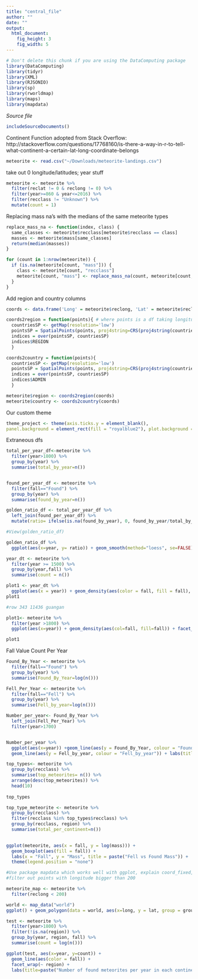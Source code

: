 ```yaml
---
title: "central_file"
author: ""
date: ""
output: 
  html_document:
    fig_height: 3
    fig_width: 5
---
```

<!-- Don't edit in between this line and the one below -->
```r
# Don't delete this chunk if you are using the DataComputing package
library(DataComputing)
library(tidyr)
library(XML)
library(RJSONIO)
library(sp)
library(rworldmap)
library(maps)
library(mapdata)
```

*Source file* 
```r
includeSourceDocuments()
```

Continent Function adopted from Stack Overflow: http://stackoverflow.com/questions/17768160/is-there-a-way-in-r-to-tell-what-continent-a-certain-lat-long-coordinate-belongs


```r
meteorite <- read.csv("~/Downloads/meteorite-landings.csv")
```

take out 0 longitude/latitudes; year stuff
```r
meteorite <- meteorite %>% 
  filter(reclat != 0 & reclong != 0) %>%
  filter(year>=860 & year<=2016) %>%
  filter(recclass != "Unknown") %>%
  mutate(count = 1)
```

Replacing mass na's with the medians of the same meteorite types
```r
replace_mass_na <- function(index, class) {
  same_classes <- meteorite$recclass[meteorite$recclass == class]
  masses <- meteorite$mass[same_classes]
  return(median(masses))
}

for (count in 1:nrow(meteorite)) {
  if (is.na(meteorite[count, "mass"])) {
    class <- meteorite[count, "recclass"]
    meteorite[count, "mass"] <- replace_mass_na(count, meteorite[count, "recclass"])
  } 
}
```

Add region and country columns
```r
coords <- data.frame('Long' = meteorite$reclong, 'Lat' = meteorite$reclat)

coords2region = function(points){ # where points is a df taking longitude as a first column and latitude as a second
  countriesSP <- getMap(resolution='low')
  pointsSP = SpatialPoints(points, proj4string=CRS(proj4string(countriesSP)))
  indices = over(pointsSP, countriesSP)
  indices$REGION
  }

coords2country = function(points){
  countriesSP <- getMap(resolution='low')
  pointsSP = SpatialPoints(points, proj4string=CRS(proj4string(countriesSP)))
  indices = over(pointsSP, countriesSP)
  indices$ADMIN
  }

meteorite$region <- coords2region(coords)
meteorite$country <- coords2country(coords)
```

Our custom theme
```r
theme_project <- theme(axis.ticks.y = element_blank(),
panel.background = element_rect(fill = "royalblue2"), plot.background = element_rect(fill = "lightblue"), panel.grid.major = element_line(color = "lightgoldenrod1", size=.2), panel.grid.minor = element_line(color = "lightgoldenrod1", size=.2), panel.grid.major.x=element_blank())

```

Extraneous dfs
```r
total_per_year_df<-meteorite %>%
  filter(year>1800) %>% 
  group_by(year) %>%
  summarise(total_by_year=n()) 


found_per_year_df <- meteorite %>%
  filter(fall=="Found") %>%
  group_by(year) %>%
  summarise(found_by_year=n()) 

golden_ratio_df <- total_per_year_df %>%
  left_join(found_per_year_df) %>%
  mutate(ratio= ifelse(is.na(found_by_year), 0, found_by_year/total_by_year))

#View(golden_ratio_df)

golden_ratio_df %>%
  ggplot(aes(x=year, y= ratio)) + geom_smooth(method="loess", se=FALSE) +geom_point() + geom_smooth(method="lm", se=FALSE)

```


```r
year_dt <- meteorite %>%
  filter(year >= 1500) %>%
  group_by(year,fall) %>%
  summarise(count = n())

plot1 <- year_dt %>%
  ggplot(aes(x = year)) + geom_density(aes(color = fall, fill = fall), alpha = 0.5) + xlab("Year") + ylab("Density") + theme_project
plot1

#row 343 11436 guangan
```

```r
plot1<- meteorite %>%
  filter(year >1800) %>%
  ggplot(aes(x=year)) + geom_density(aes(col=fall, fill=fall)) + facet_grid(~fall)

plot1

```

Fall Value Count Per Year
```r

Found_By_Year <- meteorite %>%
  filter(fall=="Found") %>%
  group_by(year) %>%
  summarise(Found_By_Year=log(n())) 

Fell_Per_Year <- meteorite %>%
  filter(fall=="Fell") %>%
  group_by(year) %>%
  summarise(Fell_by_year=log(n())) 

Number_per_year<- Found_By_Year %>%
  left_join(Fell_Per_Year) %>%
  filter(year>1700)


Number_per_year %>%
  ggplot(aes(x=year)) +geom_line(aes(y = Found_By_Year, colour = "Found_By_Year")) + 
  geom_line(aes(y = Fell_by_year, colour = "Fell_by_year")) + labs(title="Meteorites Found Per Year")

```

```r
top_types<- meteorite %>%
  group_by(recclass) %>%
  summarise(top_meteorites= n()) %>%
  arrange(desc(top_meteorites)) %>%
  head(10)
  
top_types
```

```r

top_type_meteorite <- meteorite %>%
  group_by(recclass) %>%
  filter(recclass %in% top_types$recclass) %>%
  group_by(recclass, region) %>%
  summarise(total_per_continent=n())
  
```


```r

ggplot(meteorite, aes(x = fall, y = log(mass))) + 
  geom_boxplot(aes(fill = fall)) +
  labs(x = "Fall", y = "Mass", title = paste("Fell vs Found Mass")) +
  theme(legend.position = "none")

```

```r
#Use package mapdata which works well with ggplot, explain coord_fixed, geom_polygon
#filter out points with longitude bigger than 200 

meteorite_map <- meteorite %>% 
  filter(reclong < 200)

world <- map_data("world")
ggplot() + geom_polygon(data = world, aes(x=long, y = lat, group = group)) + geom_point(data = meteorite_map, aes(x=reclong, y=reclat,color = fall), size = 0.02, alpha = 0.3) + coord_fixed(1.2) + facet_grid(~ fall) + theme_classic() + theme(axis.title = element_blank(), axis.line = element_blank(), axis.ticks = element_blank(), axis.text  = element_blank(), legend.position = "none")
```


```r
test <- meteorite %>%
  filter(year>1800) %>%
  filter(!is.na(region)) %>%
  group_by(year, region, fall) %>%
  summarise(count = log(n()))

ggplot(test, aes(x=year, y=count)) + 
  geom_line(aes(color = fall)) +
  facet_wrap(~ region) + 
  labs(title=paste("Number of found meteorites per year in each continent"))
  
```














